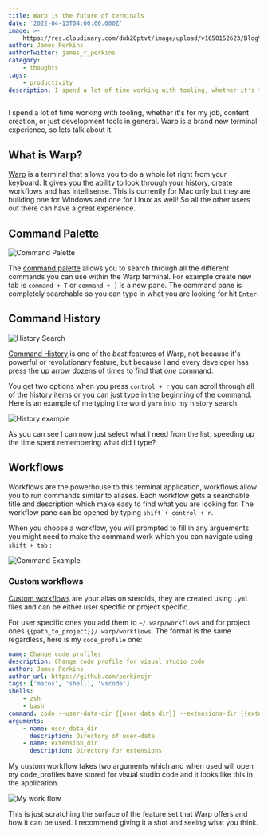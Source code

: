 ```yaml
---
title: Warp is the future of terminals
date: '2022-04-13T04:00:00.000Z'
image: >-
    https://res.cloudinary.com/dub20ptvt/image/upload/v1650152623/Blog%20Posts/Warp/hsospoc5bdm0u26elker.png
author: James Perkins
authorTwitter: james_r_perkins
category:
    - thoughts
tags:
    - productivity
description: I spend a lot of time working with tooling, whether it's for my job, content creation, or just development tools in general. Warp is a brand new terminal experience, so lets talk about it.
---
```


I spend a lot of time working with tooling, whether it's for my job, content creation, or just development tools in general. Warp is a brand new terminal experience, so lets talk about it.

## What is Warp?

[Warp](https://www.warp.dev/) is a terminal that allows you to do a whole lot right from your keyboard. It gives you the ability to look through your history, create workflows and has intellisense. This is currently for Mac only but they are building one for Windows and one for Linux as well! So all the other users out there can have a great experience.

## Command Palette

![Command Palette](https://res.cloudinary.com/dub20ptvt/image/upload/v1650150775/Blog%20Posts/Warp/n0wyavby3moe0hcqpgjf.png)

The [command palette](https://docs.warp.dev/features/command-palette) allows you to search through all the different commands you can use within the Warp terminal. For example create new tab is `command + T` or `command + ]` is a new pane. The command pane is completely searchable so you can type in what you are looking for hit `Enter`.

## Command History

![History Search](https://res.cloudinary.com/dub20ptvt/image/upload/v1650150937/Blog%20Posts/Warp/vdk9urrrz8wcvnp2tlaa.png)

[Command History](https://docs.warp.dev/features/command-history) is one of the _best_ features of Warp, not because it's powerful or revolutionary feature, but because I and every developer has press the up arrow dozens of times to find that _one_ command.

You get two options when you press `control + r` you can scroll through all of the history items or you can just type in the beginning of the command. Here is an example of me typing the word `yarn` into my history search:

![History example](https://res.cloudinary.com/dub20ptvt/image/upload/v1650151133/Blog%20Posts/Warp/x4baa9qeumyoyh1jbojm.png)

As you can see I can now just select what I need from the list, speeding up the time spent remembering what did I type?

## Workflows

Workflows are the powerhouse to this terminal application, workflows allow you to run commands similar to aliases. Each workflow gets a searchable title and description which make easy to find what you are looking for. The workflow pane can be opened by typing `shift + control + r`.

When you choose a workflow, you will prompted to fill in any arguements you might need to make the command work which you can navigate using `shift + tab` :

![Command Example](https://res.cloudinary.com/dub20ptvt/image/upload/v1650151224/Blog%20Posts/Warp/qjhucpszhyfyuukoeqwj.png)

### Custom workflows

[Custom workflows](https://docs.warp.dev/features/workflows) are your alias on steroids, they are created using `.yml` files and can be either user specific or project specific.

For user specific ones you add them to `~/.warp/workflows` and for project ones `{{path_to_project}}/.warp/workflows`. The format is the same regardless, here is my `code_profile` one:

```yaml
name: Change code profiles
description: Change code profile for visual studio code
author: James Perkins
author_url: https://github.com/perkinsjr
tags: ['macos', 'shell', 'vscode']
shells:
    - zsh
    - bash
command: code --user-data-dir {{user_data_dir}} --extensions-dir {{extension_dir}}
arguments:
    - name: user_data_dir
      description: Directory of user-data
    - name: extension_dir
      description: Directory for extensions
```

My custom workflow takes two arguments which and when used will open my code_profiles have stored for visual studio code and it looks like this in the application.

![My work flow](https://res.cloudinary.com/dub20ptvt/image/upload/v1650151280/Blog%20Posts/Warp/nwmwrpfyez345dfazdwn.png)

This is just scratching the surface of the feature set that Warp offers and how it can be used. I recommend giving it a shot and seeing what you think.
